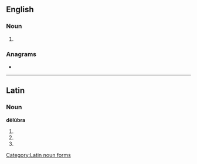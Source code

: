 ==English==

===Noun===
{{head|en|noun plural form}}

# {{plural of|delubrum|lang=en}}

===Anagrams===
* {{anagrams|en|a=abdelru|durable}}

----

==Latin==

===Noun===
'''dēlūbra''' {{g|n}}

# {{inflection of|dēlūbrum||nom|p|lang=la}}
# {{inflection of|dēlūbrum||acc|p|lang=la}}
# {{inflection of|dēlūbrum||voc|p|lang=la}}

[[Category:Latin noun forms]]